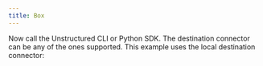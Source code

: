 ```yaml
---
title: Box
---
```



<NewDocument />


<SharedContentBox/>
<SharedAPIKeyURL/>

Now call the Unstructured CLI or Python SDK. The destination connector can be any of the ones supported. This example uses the local destination connector:


<CodeGroup>

  <BoxAPISh />

  <BoxAPIPyV2 />

  <BoxAPIPyV1 />

</CodeGroup>